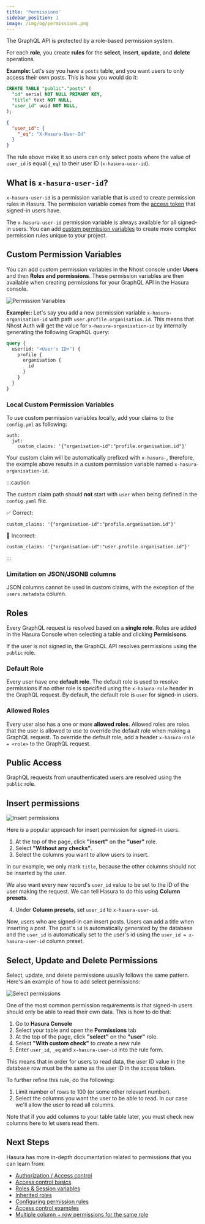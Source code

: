 ```yaml
---
title: 'Permissions'
sidebar_position: 1
image: /img/og/permissions.png
---
```


The GraphQL API is protected by a role-based permission system.

For each **role**, you create **rules** for the **select**, **insert**, **update**, and **delete** operations.

**Example:** Let's say you have a `posts` table, and you want users to only access their own posts. This is how you would do it:

```sql title="Posts Table"
CREATE TABLE "public"."posts" (
  "id" serial NOT NULL PRIMARY KEY,
  "title" text NOT NULL,
  "user_id" uuid NOT NULL,
);
```

```json title="Hasura Permission Rule"
{
  "user_id": {
    "_eq": "X-Hasura-User-Id"
  }
}
```

The rule above make it so users can only select posts where the value of `user_id` is equal (`_eq`) to their user ID (`x-hasura-user-id`).

## What is `x-hasura-user-id`?

`x-hasura-user-id` is a permission variable that is used to create permission rules in Hasura. The permission variable comes from the [access token](/authentication#access-tokens) that signed-in users have.

The `x-hasura-user-id` permission variable is always available for all signed-in users. You can add [custom permission variables](#custom-permission-variables) to create more complex permission rules unique to your project.

## Custom Permission Variables

You can add custom permission variables in the Nhost console under **Users** and then **Roles and permissions**. These permission variables are then available when creating permissions for your GraphQL API in the Hasura console.

![Permission Variables](/img/permission-variables-preview.svg)

**Example:**: Let's say you add a new permission variable `x-hasura-organisation-id` with path `user.profile.organisation.id`. This means that Nhost Auth will get the value for `x-hasura-organisation-id` by internally generating the following GraphQL query:

```graphql
query {
  user(id: "<User's ID>") {
    profile {
      organisation {
        id
      }
    }
  }
}
```

### Local Custom Permission Variables

To use custom permission variables locally, add your claims to the `config.yml` as following:

```
auth:
  jwt:
    custom_claims: '{"organisation-id":"profile.organisation.id"}'
```

Your custom claim will be automatically prefixed with `x-hasura-`, therefore, the example above results in a custom permission variable named `x-hasura-organisation-id`.

:::caution

The custom claim path should **not** start with `user` when being defined in the `config.yaml` file.

✅ Correct:

```
custom_claims: '{"organisation-id":"profile.organisation.id"}'
```

🛑 Incorrect:

```
custom_claims: '{"organisation-id":"user.profile.organisation.id"}'
```

:::

### Limitation on JSON/JSONB columns

JSON columns cannot be used in custom claims, with the exception of the `users.metadata` column.

## Roles

Every GraphQL request is resolved based on a **single role**. Roles are added in the Hasura Console when selecting a table and clicking **Permisisons**.

If the user is not signed in, the GraphQL API resolves permissions using the `public` role.

### Default Role

Every user have one **default role**. The default role is used to resolve permissions if no other role is specified using the `x-hasura-role` header in the GraphQL request. By default, the default role is `user` for signed-in users.

### Allowed Roles

Every user also has a one or more **allowed roles**. Allowed roles are roles that the user is allowed to use to override the default role when making a GraphQL request. To override the default role, add a header `x-hasura-role = <role>` to the GraphQL request.

## Public Access

GraphQL requests from unauthenticated users are resolved using the `public` role.

## Insert permissions

![Insert permissions](/img/graphql/permissions/insert-permissions.png)

Here is a popular approach for insert permission for signed-in users.

1. At the top of the page, click **"insert"** on the **"user"** role.
2. Select **"Without any checks"**.
3. Select the columns you want to allow users to insert.

In our example, we only mark `title`, because the other columns should not be inserted by the user.

We also want every new record's `user_id` value to be set to the ID of the user making the request. We can tell Hasura to do this using **Column presets**.

4. Under **Column presets**, set `user_id` to `x-hasura-user-id`.

Now, users who are signed-in can insert posts. Users can add a title when inserting a post. The post's `id` is automatically generated by the database and the `user_id` is automatically set to the user's id using the `user_id = x-hasura-user-id` column preset.

## Select, Update and Delete Permissions

Select, update, and delete permissions usually follows the same pattern. Here's an example of how to add select permissions:

![Select permissions](/img/permission-select.png)

One of the most common permission requirements is that signed-in users should only be able to read their own data. This is how to do that:

1. Go to **Hasura Console**
1. Select your table and open the **Permissions** tab
1. At the top of the page, click **"select"** on the **"user"** role.
1. Select **"With custom check"** to create a new rule
1. Enter `user_id`, `_eq` and `x-hasura-user-id` into the rule form.

This means that in order for users to read data, the user ID value in the database row must be the same as the user ID in the access token.

To further refine this rule, do the following:

1. Limit number of rows to 100 (or some other relevant number).
1. Select the columns you want the user to be able to read. In our case we'll allow the user to read all columns.

Note that if you add columns to your table table later, you must check new columns here to let users read them.

## Next Steps

Hasura has more in-depth documentation related to permissions that you can learn from:

- [Authorization / Access control](https://hasura.io/docs/latest/graphql/core/auth/authorization/index/)
- [Access control basics](https://hasura.io/docs/latest/graphql/core/auth/authorization/basics/)
- [Roles & Session variables](https://hasura.io/docs/latest/graphql/core/auth/authorization/roles-variables/)
- [Inherited roles](https://hasura.io/docs/latest/graphql/core/auth/authorization/inherited-roles/)
- [Configuring permission rules](https://hasura.io/docs/latest/graphql/core/auth/authorization/permission-rules/)
- [Access control examples](https://hasura.io/docs/latest/graphql/core/auth/authorization/common-roles-auth-examples/)
- [Multiple column + row permissions for the same role](https://hasura.io/docs/latest/graphql/core/auth/authorization/role-multiple-rules/)

